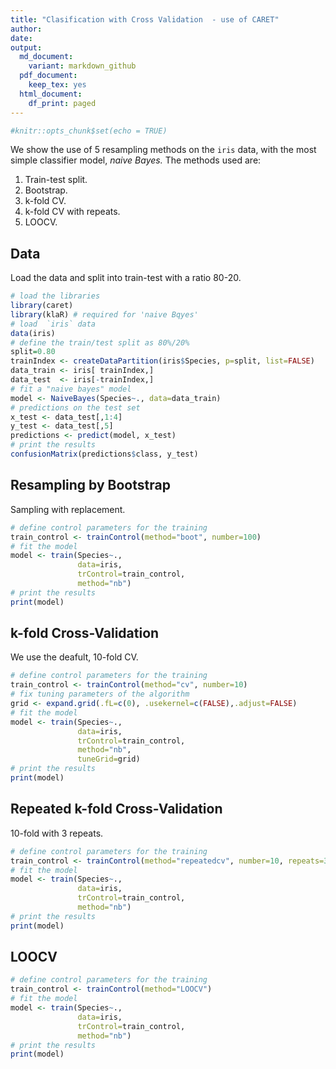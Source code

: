 ```yaml
---
title: "Clasification with Cross Validation  - use of CARET"
author: 
date: 
output:
  md_document:
    variant: markdown_github
  pdf_document:
    keep_tex: yes
  html_document:
    df_print: paged
---
```


```r
#knitr::opts_chunk$set(echo = TRUE)
```

We show the use of  5 resampling methods on the `iris` data, with the most simple classifier model,  *naive Bayes.* The methods used are:

1. Train-test split.
2. Bootstrap.
3. k-fold CV.
4. k-fold CV with repeats.
5. LOOCV.

## Data

Load the data and split into train-test with a ratio 80-20.

```r
# load the libraries
library(caret)
library(klaR) # required for 'naive Bqyes'
# load  `iris` data
data(iris)
# define the train/test split as 80%/20% 
split=0.80
trainIndex <- createDataPartition(iris$Species, p=split, list=FALSE)
data_train <- iris[ trainIndex,]
data_test  <- iris[-trainIndex,]
# fit a "naive bayes" model
model <- NaiveBayes(Species~., data=data_train)
# predictions on the test set
x_test <- data_test[,1:4]
y_test <- data_test[,5]
predictions <- predict(model, x_test)
# print the results
confusionMatrix(predictions$class, y_test)
```

## Resampling by Bootstrap

Sampling with replacement.

```r
# define control parameters for the training
train_control <- trainControl(method="boot", number=100)
# fit the model
model <- train(Species~., 
               data=iris, 
               trControl=train_control, 
               method="nb")
# print the results
print(model)
```

## k-fold Cross-Validation

We use the deafult, 10-fold CV.

```r
# define control parameters for the training
train_control <- trainControl(method="cv", number=10)
# fix tuning parameters of the algorithm
grid <- expand.grid(.fL=c(0), .usekernel=c(FALSE),.adjust=FALSE)
# fit the model
model <- train(Species~., 
               data=iris, 
               trControl=train_control, 
               method="nb", 
               tuneGrid=grid)
# print the results
print(model)
```

## Repeated k-fold Cross-Validation

10-fold with 3 repeats.

```r
# define control parameters for the training
train_control <- trainControl(method="repeatedcv", number=10, repeats=3)
# fit the model
model <- train(Species~., 
               data=iris, 
               trControl=train_control, 
               method="nb")
# print the results
print(model)
```

## LOOCV

```r
# define control parameters for the training
train_control <- trainControl(method="LOOCV")
# fit the model
model <- train(Species~., 
               data=iris, 
               trControl=train_control, 
               method="nb")
# print the results
print(model)
```

